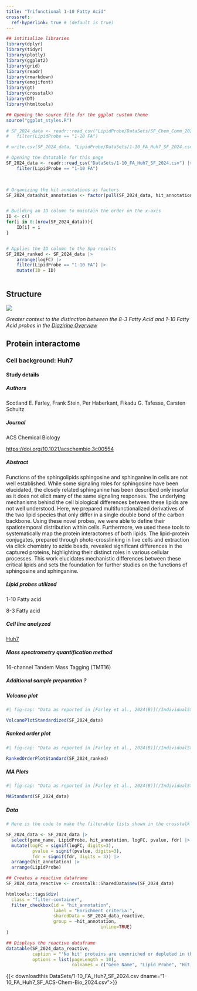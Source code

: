```yaml
---
title: "Trifunctional 1-10 Fatty Acid"
crossref: 
  ref-hyperlink: true # (default is true)
---
```



<!-- R setup, reading dataframes and minor data wrangling -->
```r
## intitialize libraries
library(dplyr)
library(tidyr)
library(plotly)
library(ggplot2)
library(grid)
library(readr)
library(rmarkdown)
library(emojifont)
library(gt)
library(crosstalk)
library(DT)
library(htmltools)

## Opening the source file for the ggplot custom theme
source("ggplot_styles.R")

# SF_2024_data <- readr::read_csv("LipidProbe/DataSets/SF_Chem_Comm_2024_download.csv") |>
# 	filter(LipidProbe == "1-10 FA")

# write.csv(SF_2024_data, "LipidProbe/DataSets/1-10_FA_Huh7_SF_2024.csv")

# Opening the datatable for this page
SF_2024_data <- readr::read_csv("DataSets/1-10_FA_Huh7_SF_2024.csv") |>
	filter(LipidProbe == "1-10 FA")

	

# Organizing the hit annotations as factors
SF_2024_data$hit_annotation <- factor(pull(SF_2024_data, hit_annotation), levels = c("enriched hit", "hit", "enriched candidate", "candidate", "no hit", "NA"), ordered = TRUE)


# Building an ID column to maintain the order on the x-axis
ID <- c()
for(i in 0:(nrow(SF_2024_data))){
	ID[i] = i
}


# Applies the ID column to the Spa results
SF_2024_ranked <- SF_2024_data |>
    arrange(logFC) |>
	filter(LipidProbe == "1-10 FA") |>
	mutate(ID = ID) 



```

## Structure

:::{.border}
![](/LipidProbe/Structures/1-10_FattyAcid_Structure.png)
:::

*Greater context to the distinction between the 8-3 Fatty Acid and 1-10 Fatty Acid probes in the [Diazirine Overview](/TrifunctionalLipidProbesOverview.qmd#sec-DiazirinePlacement)*

## Protein interactome

### Cell background: Huh7


::: {.callout-note collapse="true"}

#### Study details

##### Authors
Scotland E. Farley, Frank Stein, Per Haberkant, Fikadu G. Tafesse, Carsten Schultz


##### Journal
ACS Chemical Biology

<https://doi.org/10.1021/acschembio.3c00554>{target="_blank"}

##### Abstract

Functions of the sphingolipids sphingosine and sphinganine in cells are not well established. While some signaling roles for sphingosine have been elucidated, the closely related sphinganine has been described only insofar as it does not elicit many of the same signaling responses. The underlying mechanisms behind the cell biological differences between these lipids are not well understood. Here, we prepared multifunctionalized derivatives of the two lipid species that only differ in a single double bond of the carbon backbone. Using these novel probes, we were able to define their spatiotemporal distribution within cells. Furthermore, we used these tools to systematically map the protein interactomes of both lipids. The lipid-protein conjugates, prepared through photo-crosslinking in live cells and extraction via click chemistry to azide beads, revealed significant differences in the captured proteins, highlighting their distinct roles in various cellular processes. This work elucidates mechanistic differences between these critical lipids and sets the foundation for further studies on the functions of sphingosine and sphinganine.

##### Lipid probes utilized

1-10 Fatty acid

8-3 Fatty acid

##### Cell line analyzed

[Huh7](https://huh7.com){target="_blank"}

##### Mass spectrometry quantification method

16-channel Tandem Mass Tagging (TMT16)

##### Additional sample preparation <span class="help-symbol" title="e.g. sub-cellular fractionation, depletion, etc.">?</span>
:::



:::: {.panel-tabset}

##### Volcano plot

:::{.border}
```r
#| fig-cap: "Data as reported in [Farley et al., 2024(B)](/IndividualStudies/SF_2024_B.qmd). Black proteins are unenriched or depleted in the presence of probe, Purple enriched candidates are defined as proteins with a false discovery rate less than 0.2 and a fold change of at least 1.5-fold, and Orange enriched hits are defined as proteins with a false discovery rate less than 0.05 and a fold change of at least 2-fold in the +UV over the -UV)."

VolcanoPlotStandardized(SF_2024_data)
```
:::

##### Ranked order plot

:::{.border}
```r
#| fig-cap: "Data as reported in [Farley et al., 2024(B)](/IndividualStudies/SF_2024_B.qmd). Black proteins are unenriched or depleted in the presence of probe, Purple enriched candidates are defined as proteins with a false discovery rate less than 0.2 and a fold change of at least 1.5-fold, and Orange enriched hits are defined as proteins with a false discovery rate less than 0.05 and a fold change of at least 2-fold in the +UV over the -UV)."

RankedOrderPlotStandard(SF_2024_ranked)
```
:::


##### MA Plots

:::{.border}
```r
#| fig-cap: "Data as reported in [Farley et al., 2024(B)](/IndividualStudies/SF_2024_B.qmd). Black proteins are unenriched or depleted in the presence of probe, Purple enriched candidates are defined as proteins with a false discovery rate less than 0.2 and a fold change of at least 1.5-fold, and Orange enriched hits are defined as proteins with a false discovery rate less than 0.05 and a fold change of at least 2-fold in the +UV over the -UV)."

MAStandard(SF_2024_data)

```
:::


##### Data

:::{.border}
```r

# Here is the code to make the filterable lists shown in the crosstalk table below

SF_2024_data <- SF_2024_data |>
  select(gene_name, LipidProbe, hit_annotation, logFC, pvalue, fdr) |>
  mutate(logFC = signif(logFC, digits=3),
          pvalue = signif(pvalue, digits=3),
          fdr = signif(fdr, digits = 3)) |>
  arrange(hit_annotation) |>
  arrange(LipidProbe)

## Creates a reactive dataframe
SF_2024_data_reactive <- crosstalk::SharedData$new(SF_2024_data)

htmltools::tags$div(
  class = "filter-container",
  filter_checkbox(id = "hit_annotation",
                  label = "Enrichment criteria:", 
                  sharedData = SF_2024_data_reactive,
                  group = ~hit_annotation,
									inline=TRUE)
)

## Displays the reactive dataframe
datatable(SF_2024_data_reactive, 
          caption = "'No hit' proteins are unenriched or depleted in the presence of probe, 'enriched candidates' are defined as proteins with a false discovery rate less than 0.2 and a fold change of at least 1.5-fold, and 'enriched hits' are defined as proteins with a false discovery rate less than 0.05 and a fold change of at least 2-fold in the +UV over the -UV", 
          options = list(pageLength = 10),
                         colnames = c("Gene Name", "Lipid Probe", "Hit Annotation", "LogFC", "p value", "FDR"))

```
:::


{{< downloadthis DataSets/1-10_FA_Huh7_SF_2024.csv dname="1-10_FA_Huh7_SF_ACS-Chem-Bio_2024.csv">}}

::::